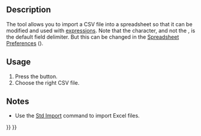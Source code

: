 <languages/>

{{Docnav
|[[Spreadsheet_CreateSheet|CreateSheet]]
|[[Spreadsheet_Export|Export]]
|[[Spreadsheet_Workbench|Spreadsheet]]
|IconL=Spreadsheet_CreateSheet.svg
|IconR=Spreadsheet_Export.svg
|IconC=Workbench_Spreadsheet.svg
}}

{{GuiCommand
|Name=Spreadsheet Import
|MenuLocation=Spreadsheet → Import spreadsheet
|Workbenches=[[Spreadsheet_Workbench|Spreadsheet]]
|Version=0.17
|SeeAlso=[[Spreadsheet_Export|Spreadsheet Export]]
}}

==Description==

The {{Button|[[File:Spreadsheet_Import.svg|16px]] [[Spreadsheet_Import|Spreadsheet Import]]}} tool allows you to import a CSV file into a spreadsheet so that it can be modified and used with [[expressions|expressions]]. Note that the {{Value|tab}} character, and not the {{Value|comma}}, is the default field delimiter. But this can be changed in the [[Spreadsheet_Preferences|Spreadsheet Preferences]] ({{Version|0.20}}).

==Usage==

# Press the {{Button|[[File:Spreadsheet_Import.svg|16px]] [[Spreadsheet_Import|Spreadsheet Import]]}} button.
# Choose the right CSV file.

==Notes==

* Use the [[Std_Import|Std Import]] command to import Excel {{FileName|*.xlsx}} files.


{{Docnav
|[[Spreadsheet_CreateSheet|CreateSheet]]
|[[Spreadsheet_Export|Export]]
|[[Spreadsheet_Workbench|Spreadsheet]]
|IconL=Spreadsheet_CreateSheet.svg
|IconR=Spreadsheet_Export.svg
|IconC=Workbench_Spreadsheet.svg
}}

{{Spreadsheet_Tools_navi{{#translation:}}}}
{{Userdocnavi{{#translation:}}}}